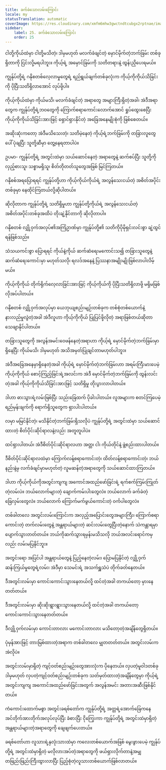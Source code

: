 ```yaml
---
title: ခက်ခဲသောလမ်းကြောင်း
locale: my
statusTranslation: automatic
coverImage: https://res.cloudinary.com/xmfm6mhw3gwctndtcubgx2rptnae/image/upload/v1741354419/small_cover_la_gran_rebelion_28716e29d2.webp
sidebar:
    label: 25. ခက်ခဲသောလမ်းကြောင်း
    order: 25
---
```

ငါတို့​ကိုယ်​ထဲမှာ ငါတို့​မသိ​တဲ့၊ ဒါမှမဟုတ် မ​လက်​ခံ​ချင်တဲ့ မှောင်မိုက်တဲ့ဘက်ခြမ်း တစ်ခုရှိ​တာကို ငြင်းလို့မရ​ပါဘူး။ ကိုယ့်ရဲ့ အမှောင်ခြမ်း​ကို သတိတရားနဲ့ ထွန်း​ညှိ​ပေး​ရမယ်။

ကျွန်ုပ်တို့ရဲ့ ဂနိုစတစ်လေ့လာမှုတွေရဲ့ ရည်ရွယ်ချက်တစ်ခုလုံးက ကိုယ့်ကိုကိုယ်သိခြင်းကို ပိုပြီးသတိရှိလာအောင် လုပ်ဖို့ပါ။

ကိုယ့်ကိုယ်ထဲမှာ ကိုယ်မသိ၊ မ​လက်​ခံ​ချင်တဲ့ အရာတွေ အများကြီးရှိတဲ့အခါ၊ အဲဒီအရာတွေက ကျွန်ုပ်တို့ရဲ့ဘဝတွေကို ကြောက်စရာကောင်းလောက်အောင် ရှုပ်ထွေးစေပြီး ကိုယ့်ကိုကိုယ်သိခြင်းအားဖြင့် ရှောင်ရှားနိုင်တဲ့ အခြေအနေမျိုးစုံကို ဖြစ်စေတယ်။

အဆိုးဆုံးကတော့ အဲဒီမသိသေးတဲ့၊ သတိမဲ့နေတဲ့ ကိုယ့်ရဲ့ဘက်ခြမ်းကို တခြားလူတွေပေါ် ပုံချပြီး သူတို့ဆီမှာ တွေ့​နေ​ရတာ​ပါပဲ။

ဥပမာ- ကျွန်ုပ်တို့ရဲ့ အတွင်းထဲမှာ သယ်ဆောင်​နေတဲ့ အရာ​တွေနဲ့ ဆက်စပ်ပြီး သူတို့ကို လှည့်စား​သူ၊ သစ္စာ​မရှိ​သူ၊ စိတ်တို​တတ်​သူတွေအဖြစ် မြင်ကြ​တယ်။

ဂနိုစစ်​အရ​ပြောရရင် ကျွန်ုပ်တို့​ဟာ ကိုယ့်ကိုယ်ကိုယ်ရဲ့ အလွန်​သေးငယ်တဲ့ အစိတ်အပိုင်း​တစ်ခု​မှာ နေထိုင်ကြတယ်လို့ဆို​ပါတယ်။

ဆိုလိုတာက ကျွန်ုပ်တို့ရဲ့ သတိ​ရှိမှုဟာ ကျွန်ုပ်တို့ကိုယ်ရဲ့ အလွန်​သေးငယ်တဲ့ အစိတ်အပိုင်း​တစ်ခု​အထိပဲ တိုးချဲ့နိုင်တာကို ဆိုလို​တာပါ။

ဂနိုစတစ် လျှို့ဝှက်​အလုပ်​၏​အကြံဥာဏ်မှာ ကျွန်ုပ်တို့၏ သတိကို​ပိုမို​ရှင်းလင်း​စွာ ချဲ့ထွင်​ရန်​ဖြစ်သည်။

သံသယ​ကင်းစွာ ပြောရရင် ကိုယ်နဲ့ကိုယ် ဆက်ဆံရေး​မကောင်းသ​၍ တခြားသူတွေနဲ့ ဆက်ဆံရေး​ကောင်းမှာ မဟုတ်​သလို၊ ရလဒ်​အနေနဲ့ ပြဿနာအမျိုးမျိုး​ဖြစ်လာ​ပါလိမ့်မယ်။

ကိုယ့်ကိုကိုယ် တိုက်ရိုက်​လေ့လာခြင်းအားဖြင့် ကိုယ့်ကိုယ်ကို ပိုပြီးသတိရှိလာဖို့ မရှိမဖြစ်လိုအပ်​ပါတယ်။

ဂနိုစတစ် လျှို့ဝှက်​အလုပ်မှာ ယေဘုယျစည်းမျဉ်းတစ်ခုက တစ်စုံတစ်ယောက်နဲ့ နားလည်မှုလွဲတဲ့အခါ အဲဒီလူဟာ ကိုယ့်ကိုကိုယ် ပြုပြင်ဖို့လိုတဲ့ အရာ​ဖြစ်တယ်ဆိုတာ သေချာ​နိုင်ပါတယ်။

တခြားသူတွေကို အလွန်​အမင်း​ဝေဖန်​နေတဲ့အရာဟာ ကိုယ့်ရဲ့ မှောင်မိုက်တဲ့ဘက်ခြမ်းမှာ ရှိနေပြီး ကိုယ်မသိ၊ ဒါမှမဟုတ် အသိအမှတ်ပြု​ချင်​တာ​မဟုတ်ပါဘူး။

အဲဒီအခြေအနေမှာရှိနေတဲ့အခါ ကိုယ့်ရဲ့ မှောင်မိုက်တဲ့ဘက်ခြမ်းဟာ အရမ်းကြီးမား​ပေမဲ့ ကိုယ့်ကိုကိုယ် စောင့်ကြည့်ခြင်းရဲ့အလင်း​က အဲဒီ မှောင်မိုက်တဲ့ဘက်ခြမ်းကို ထွန်းလင်း​တဲ့အခါ ကိုယ့်ကိုကိုယ်သိခြင်းအားဖြင့် သတိ​ရှိမှု တိုးပွားလာပါတယ်။

ဒါဟာ ဓားသွားရဲ့လမ်းဖြစ်ပြီး သည်းခြေထက် ပိုခါး​ပါတယ်။ လူအများ​က စတင်​ကြ​ပေမဲ့ ရည်မှန်းချက်​ကို ရောက်​ရှိ​သူတွေက ရှားပါးပါတယ်။

လမှာ မမြင်နိုင်တဲ့၊ မသိနိုင်တဲ့ဘက်ခြမ်းရှိသလိုပဲ ကျွန်ုပ်တို့ရဲ့ အတွင်းထဲမှာ သယ်ဆောင်​ထားတဲ့ စိတ်ပိုင်းဆိုင်ရာလနဲ့လည်း အတူတူပါပဲ။

ထင်ရှားပါတယ်၊ အဲဒီစိတ်ပိုင်းဆိုင်ရာလဟာ အတ္တ၊ ငါ၊ ကိုယ်တိုင်နဲ့ ဖွဲ့စည်းထားပါတယ်။

ဒီစိတ်ပိုင်းဆိုင်ရာလထဲမှာ ကြောက်လန့်စရာကောင်းတဲ့၊ ထိတ်လန့်စရာကောင်းတဲ့၊ ဘယ်နည်းနဲ့မှ လက်ခံ​ချင်​မှာ​မဟုတ်တဲ့ လူမဆန်တဲ့အရာတွေကို သယ်ဆောင်ထားကြတယ်။

ဒါဟာ ကိုယ့်ကိုယ်ကိုအတွင်းကျကျ အကောင်အထည်ဖော်​ခြင်းရဲ့ ရက်စက်ကြမ်းကြုတ်တဲ့လမ်းပဲ။ ဘယ်လောက်များတဲ့ ချောက်ကမ်းပါး​တွေလဲ။ ဘယ်လောက် ခက်ခဲတဲ့ ခြေလှမ်းတွေလဲ။ ဘယ်လောက် ကြောက်မက်ဖွယ်ကောင်းတဲ့ ဝင်္က​ပါတွေလဲ။

တစ်ခါတလေ အတွင်းလမ်းကြောင်းက အလှည့်အပြောင်းတွေအများကြီး၊ ကြောက်စရာကောင်းတဲ့ တက်လမ်းတွေနဲ့ အန္တရာယ်များတဲ့ ဆင်းလမ်းတွေပြီးတဲ့နောက် သဲကန္တာရမှာ ပျောက်သွားတတ်တယ်။ ဘယ်ကိုဆက်သွားရမှန်းမသိသလို ဘယ်အလင်းရောင်ကမှလည်း လမ်းမပြနိုင်ဘူး။

အတွင်းရော အပြင်ပါ အန္တရာယ်တွေနဲ့ ပြည့်နေတဲ့လမ်း၊ ပြောမပြနိုင်တဲ့ လျှို့ဝှက်ဆန်းကြယ်မှုတွေရဲ့လမ်း၊ အဲဒီမှာ သေမင်းရဲ့ အသက်ရှူသံပဲ တိုက်ခတ်နေတယ်။

ဒီအတွင်းလမ်းမှာ ကောင်းကောင်းသွားနေတယ်လို့ ထင်တဲ့အခါ တကယ်တော့ မှားနေတတ်တယ်။

ဒီအတွင်းလမ်းမှာ ဆိုးဆိုးရွားရွားသွားနေတယ်လို့ ထင်တဲ့အခါ တကယ်တော့ ကောင်းကောင်းသွားနေတတ်တယ်။

ဒီလျှို့ဝှက်လမ်းမှာ ကောင်းတာလား မကောင်းတာလား မသိတော့တဲ့အချိန်တွေရှိတယ်။

ပုံမှန်အားဖြင့် တားမြစ်ထားတဲ့အရာက တစ်ခါတလေ မျှတတတ်တယ်။ အတွင်းလမ်းက အဲလိုပဲ။

အတွင်းလမ်းမှာရှိတဲ့ ကျင့်ဝတ်စည်းမျဉ်းတွေအားလုံးက ပိုနေတယ်။ လှပတဲ့မူဝါဒတစ်ခု ဒါမှမဟုတ် လှပတဲ့ကျင့်ဝတ်စည်းမျဉ်းတစ်ခုက သတ်မှတ်ထားတဲ့အချိန်တွေမှာ ကိုယ့်ရဲ့ အတွင်းကျကျ အကောင်အထည်ဖော်​ခြင်း​အတွက် အလွန်​အမင်း အတားအဆီးဖြစ်​နိုင်တယ်။

ကံကောင်းထောက်မစွာ အတွင်းခရစ်တော်​က ကျွန်ုပ်တို့ရဲ့ အတ္တရဲ့အောက်ခြေကနေ အင်တိုက်အားတိုက်အလုပ်လုပ်ပြီး ခံစား​ပြီး ငို​ကြွေး​ကာ ကျွန်ုပ်တို့ရဲ့ အတွင်းထဲမှာရှိတဲ့ အန္တရာယ်များတဲ့အရာတွေကို ချေဖျက်​ပေးတယ်။

ခရစ်တော်​ဟာ လူသားရဲ့နှလုံးသား​ထဲမှာ ကလေး​တစ်ယောက်​အဖြစ် မွေးဖွား​ပေမဲ့ ကျွန်ုပ်တို့ရဲ့ အတွင်းထဲမှာရှိတဲ့ မလိုလားအပ်တဲ့အရာတွေကို ဖယ်ရှား​လိုက်တာနဲ့အမျှ တဖြည်းဖြည်း​ကြီးထွားလာပြီး ပြည့်စုံတဲ့လူသား​တစ်ယောက်​ဖြစ်လာ​တယ်။

